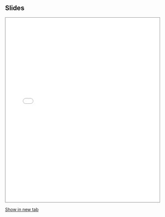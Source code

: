 

:::{.column-page}
## Slides
```{=html}
<iframe class="slide-deck", style="width:100%;height:600px; border:1px solid gray;" src="presentation.html"></iframe>
```

[Show in new tab](presentation.html){target="_blank"}
:::


